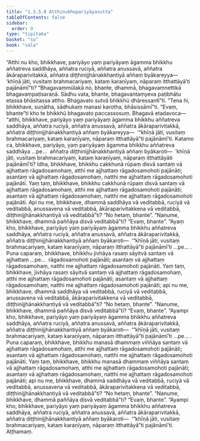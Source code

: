 ```yaml
---
title: "1.3.5.8 Atthinukhopariyāyasutta"
tableOfContents: false
sidebar:
  order: 9
type: "tipitaka"
basket: "su"
book: "sala"
---
```



<DynamicBreadcrumb />

<Division number="153" book="sala" bookNo="13" page="351">

<Paragraph number="844" book="sala">
“Atthi nu kho, bhikkhave, pariyāyo yaṃ pariyāyaṃ āgamma bhikkhu aññatreva saddhāya, aññatra ruciyā, aññatra anussavā, aññatra ākāraparivitakkā, aññatra diṭṭhinijjhānakkhantiyā aññaṃ byākareyya—  ‘khīṇā jāti, vusitaṃ brahmacariyaṃ, kataṃ karaṇīyaṃ, nāparaṃ itthattāyā’ti pajānāmī”ti? “Bhagavaṃmūlakā no, bhante, dhammā, bhagavaṃnettikā bhagavaṃpaṭisaraṇā. Sādhu vata, bhante, bhagavantaṃyeva paṭibhātu etassa bhāsitassa attho. Bhagavato sutvā bhikkhū dhāressantī”ti. “Tena hi, bhikkhave, suṇātha, sādhukaṃ manasi karotha, bhāsissāmī”ti. “Evaṃ, bhante”ti kho te bhikkhū bhagavato paccassosuṃ. Bhagavā etadavoca—  “atthi, bhikkhave, pariyāyo yaṃ pariyāyaṃ āgamma bhikkhu aññatreva saddhāya, aññatra ruciyā, aññatra anussavā, aññatra ākāraparivitakkā, aññatra diṭṭhinijjhānakkhantiyā aññaṃ byākareyya—  ‘“khīṇā jāti, vusitaṃ brahmacariyaṃ, kataṃ karaṇīyaṃ, nāparaṃ itthattāyā”ti pajānāmī’ti.
</Paragraph>

<Paragraph number="845" book="sala">
Katamo ca, bhikkhave, pariyāyo, yaṃ pariyāyaṃ āgamma bhikkhu aññatreva saddhāya …pe…  aññatra diṭṭhinijjhānakkhantiyā aññaṃ byākaroti—  ‘khīṇā jāti, vusitaṃ brahmacariyaṃ, kataṃ karaṇīyaṃ, nāparaṃ itthattāyāti pajānāmī’ti? Idha, bhikkhave, bhikkhu cakkhunā rūpaṃ disvā santaṃ vā ajjhattaṃ rāgadosamohaṃ, atthi me ajjhattaṃ rāgadosamohoti pajānāti; asantaṃ vā ajjhattaṃ rāgadosamohaṃ, natthi me ajjhattaṃ rāgadosamohoti pajānāti. Yaṃ taṃ, bhikkhave, bhikkhu cakkhunā rūpaṃ disvā santaṃ vā ajjhattaṃ rāgadosamohaṃ, atthi me ajjhattaṃ rāgadosamohoti pajānāti; asantaṃ vā ajjhattaṃ rāgadosamohaṃ, natthi me ajjhattaṃ rāgadosamohoti pajānāti. Api nu me, bhikkhave, dhammā saddhāya vā veditabbā, ruciyā vā veditabbā, anussavena vā veditabbā, ākāraparivitakkena vā veditabbā, diṭṭhinijjhānakkhantiyā vā veditabbā”ti? “No hetaṃ, bhante”. “Nanume, bhikkhave, dhammā paññāya disvā veditabbā”ti? “Evaṃ, bhante”. “Ayaṃ kho, bhikkhave, pariyāyo yaṃ pariyāyaṃ āgamma bhikkhu aññatreva saddhāya, aññatra ruciyā, aññatra anussavā, aññatra ākāraparivitakkā, aññatra diṭṭhinijjhānakkhantiyā aññaṃ byākaroti—  ‘“khīṇā jāti, vusitaṃ brahmacariyaṃ, kataṃ karaṇīyaṃ, nāparaṃ itthattāyā”ti pajānāmī’ti …pe… .
</Paragraph>

<Paragraph number="846" book="sala">
Puna caparaṃ, bhikkhave, bhikkhu jivhāya rasaṃ sāyitvā santaṃ vā ajjhattaṃ …pe…  rāgadosamohoti pajānāti; asantaṃ vā ajjhattaṃ rāgadosamohaṃ, natthi me ajjhattaṃ rāgadosamohoti pajānāti. Yaṃ taṃ, bhikkhave, jivhāya rasaṃ sāyitvā santaṃ vā ajjhattaṃ rāgadosamohaṃ, atthi me ajjhattaṃ rāgadosamohoti pajānāti; asantaṃ vā ajjhattaṃ rāgadosamohaṃ, natthi me ajjhattaṃ rāgadosamohoti pajānāti; api nu me, bhikkhave, dhammā saddhāya vā veditabbā, ruciyā vā veditabbā, anussavena vā veditabbā, ākāraparivitakkena vā veditabbā, diṭṭhinijjhānakkhantiyā vā veditabbā”ti? “No hetaṃ, bhante”. “Nanume, bhikkhave, dhammā paññāya disvā veditabbā”ti? “Evaṃ, bhante”. “Ayampi kho, bhikkhave, pariyāyo yaṃ pariyāyaṃ āgamma bhikkhu aññatreva saddhāya, aññatra ruciyā, aññatra anussavā, aññatra ākāraparivitakkā, aññatra diṭṭhinijjhānakkhantiyā aññaṃ byākaroti—  ‘“khīṇā jāti, vusitaṃ brahmacariyaṃ, kataṃ karaṇīyaṃ, nāparaṃ itthattāyā”ti pajānāmī’ti …pe… .
</Paragraph>

<Paragraph number="847" book="sala">
Puna caparaṃ, bhikkhave, bhikkhu manasā dhammaṃ viññāya santaṃ vā ajjhattaṃ rāgadosamohaṃ, atthi me ajjhattaṃ rāgadosamohoti pajānāti; asantaṃ vā ajjhattaṃ rāgadosamohaṃ, natthi me ajjhattaṃ rāgadosamohoti pajānāti. Yaṃ taṃ, bhikkhave, bhikkhu manasā dhammaṃ viññāya santaṃ vā ajjhattaṃ rāgadosamohaṃ, atthi me ajjhattaṃ rāgadosamohoti pajānāti; asantaṃ vā ajjhattaṃ rāgadosamohaṃ, natthi me ajjhattaṃ rāgadosamohoti pajānāti; api nu me, bhikkhave, dhammā saddhāya vā veditabbā, ruciyā vā veditabbā, anussavena vā veditabbā, ākāraparivitakkena vā veditabbā, diṭṭhinijjhānakkhantiyā vā veditabbā”ti? “No hetaṃ, bhante”. “Nanume, bhikkhave, dhammā paññāya disvā veditabbā”ti? “Evaṃ, bhante”. “Ayampi kho, bhikkhave, pariyāyo yaṃ pariyāyaṃ āgamma bhikkhu aññatreva saddhāya, aññatra ruciyā, aññatra anussavā, aññatra ākāraparivitakkā, aññatra diṭṭhinijjhānakkhantiyā aññaṃ byākaroti—  ‘“khīṇā jāti, vusitaṃ brahmacariyaṃ, kataṃ karaṇīyaṃ, nāparaṃ itthattāyā”ti pajānāmī’ti.

</Paragraph>
</Division>

<Paragraph number="848" type="center" book="sala">
Aṭṭhamaṃ.
</Paragraph>
